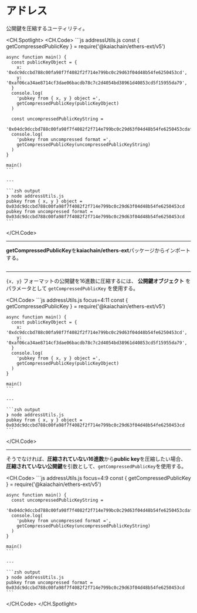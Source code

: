 # アドレス

公開鍵を圧縮するユーティリティ。

<CH.Spotlight>
  <CH.Code>
    ```js addressUtils.js
    const { getCompressedPublicKey } = require('@kaiachain/ethers-ext/v5')

    async function main() {
      const publicKeyObject = {
        x: '0xdc9dccbd788c00fa98f7f4082f2f714e799bc0c29d63f04d48b54fe6250453cd',
        y: '0xaf06ca34ae8714cf3dae06bacdb78c7c2d4054bd38961d40853cd5f15955da79',
      }
      console.log(
        'pubkey from { x, y } object =',
        getCompressedPublicKey(publicKeyObject)
      )

      const uncompressedPublicKeyString =
        '0x04dc9dccbd788c00fa98f7f4082f2f714e799bc0c29d63f04d48b54fe6250453cdaf06ca34ae8714cf3dae06bacdb78c7c2d4054bd38961d40853cd5f15955da79'
      console.log(
        'pubkey from uncompressed format =',
        getCompressedPublicKey(uncompressedPublicKeyString)
      )
    }

    main()
    ```

    ---

    ```zsh output
    ❯ node addressUtils.js
    pubkey from { x, y } object = 0x03dc9dccbd788c00fa98f7f4082f2f714e799bc0c29d63f04d48b54fe6250453cd
    pubkey from uncompressed format = 0x03dc9dccbd788c00fa98f7f4082f2f714e799bc0c29d63f04d48b54fe6250453cd
    ```
  </CH.Code>

  ---

  **getCompressedPublicKey**を**kaiachain/ethers-ext**パッケージからインポートする。

  ```js addressUtils.js focus=1
  ```

  ---

  `{x, y}` フォーマットの公開鍵を16進数に圧縮するには、 **公開鍵オブジェクト** をパラメータとして `getCompressedPublicKey` を使用する。

  <CH.Code>
    ```js addressUtils.js focus=4:11
    const { getCompressedPublicKey } = require('@kaiachain/ethers-ext/v5')

    async function main() {
      const publicKeyObject = {
        x: '0xdc9dccbd788c00fa98f7f4082f2f714e799bc0c29d63f04d48b54fe6250453cd',
        y: '0xaf06ca34ae8714cf3dae06bacdb78c7c2d4054bd38961d40853cd5f15955da79',
      }
      console.log(
        'pubkey from { x, y } object =',
        getCompressedPublicKey(publicKeyObject)
      )
    }

    main()
    ```

    ---

    ```zsh output
    ❯ node addressUtils.js
    pubkey from { x, y } object = 0x03dc9dccbd788c00fa98f7f4082f2f714e799bc0c29d63f04d48b54fe6250453cd
    ```
  </CH.Code>

  ---

  そうでなければ、**圧縮されていない16進数**から**public key**を圧縮したい場合、**圧縮されていない公開鍵**を引数として、`getCompressedPublicKey`を使用する。

  <CH.Code>
    ```js addressUtils.js focus=4:9
    const { getCompressedPublicKey } = require('@kaiachain/ethers-ext/v5')

    async function main() {
      const uncompressedPublicKeyString =
        '0x04dc9dccbd788c00fa98f7f4082f2f714e799bc0c29d63f04d48b54fe6250453cdaf06ca34ae8714cf3dae06bacdb78c7c2d4054bd38961d40853cd5f15955da79'
      console.log(
        'pubkey from uncompressed format =',
        getCompressedPublicKey(uncompressedPublicKeyString)
      )
    }

    main()
    ```

    ---

    ```zsh output
    ❯ node addressUtils.js
    pubkey from uncompressed format = 0x03dc9dccbd788c00fa98f7f4082f2f714e799bc0c29d63f04d48b54fe6250453cd
    ```
  </CH.Code>
</CH.Spotlight>
